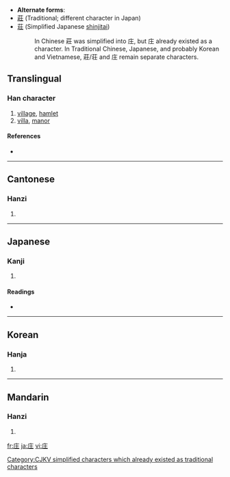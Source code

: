 * '''Alternate forms''':
* [[莊]] (Traditional; different character in Japan)
* [[荘]] (Simplified Japanese [[shinjitai]])
*: In Chinese 莊 was simplified into 庄, but 庄 already existed as a character. In Traditional Chinese, Japanese, and probably Korean and Vietnamese, 莊/荘 and 庄 remain separate characters.
==Translingual==

===Han character===
{{Han char|rn=53|rad=广|as=03|sn=6|four=0021<sub>4</sub>|canj=戈土 (IG)|ids=⿸[[广]][[土]]}}

# [[village]], [[hamlet]]
# [[villa]], [[manor]]

====References====
* {{Han ref|kx=0343.180|dkj=09234|dj=0653.050|hdz=20873.050|uh=5E84|ud=24196|bh=C9DC|bd=51676}}

----

==Cantonese==

===Hanzi===
{{yue-hanzi|jyut=|y=jong1}}

# {{defn|Cantonese|sort=广03}}

----

==Japanese==

===Kanji===
{{ja-kanji|grade=|rs=广03}}

# {{defn|Japanese}}

====Readings====
* {{ja-readings|on=[[そう]] (sō), [[しょう]] (shō), [[ほう]] (hō)|kun=[[いなか]] (inaka), [[むらざと]] (murazato)}}

----

==Korean==

===Hanja===
{{ko-hanja|hangeul=[[장]]|rv=jang|mr=chang}}

# {{defn|Korean|sort=广03}}

[[Category:CJKV simplified characters which already existed as traditional characters]]

----

==Mandarin==

===Hanzi===
{{cmn-hanzi|tra=莊|pin=[[zhuāng]] ([[zhuang1]])|wg=chuang<sup>1</sup>}}

# {{defn|Mandarin|sort=广03}}

[[fr:庄]]
[[ja:庄]]
[[vi:庄]]